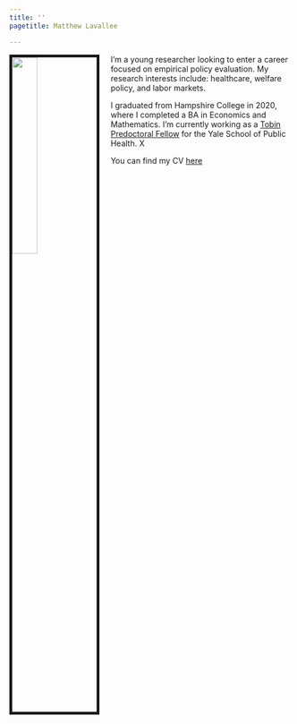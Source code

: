 ```yaml
---
title: ''
pagetitle: Matthew Lavallee

---
```


<link rel="stylesheet" href="styles.css" type="text/css">

<img src="images/profilepic.png" style="width:30%; border:5px solid; margin-right: 20px" align="left">

I'm a young researcher looking to enter a career focused on empirical policy evaluation. My research interests include: healthcare, welfare policy, and labor markets.

I graduated from Hampshire College in 2020, where I completed a BA in Economics and Mathematics. I'm currently working as a [Tobin Predoctoral Fellow](https://tobin.yale.edu/tobin-predoctoral-fellows) for the Yale School of Public Health. X

You can find my CV [here](files/Lavallee_Matthew_CV.pdf)